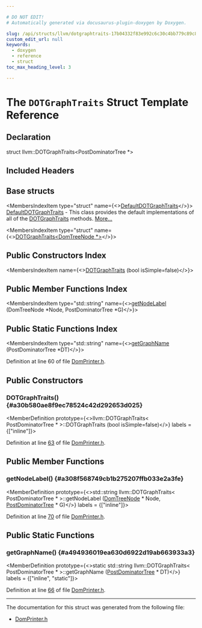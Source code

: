 ```yaml
---

# DO NOT EDIT!
# Automatically generated via docusaurus-plugin-doxygen by Doxygen.

slug: /api/structs/llvm/dotgraphtraits-17b04332f83e992c6c30c4bb779c89c8
custom_edit_url: null
keywords:
  - doxygen
  - reference
  - struct
toc_max_heading_level: 3

---
```





# The `DOTGraphTraits` Struct Template Reference

<DoxygenPage pluginConfig={pluginConfig}>



## Declaration

<CodeBlock>struct llvm::DOTGraphTraits&lt;PostDominatorTree &#42;&gt;</CodeBlock>

## Included Headers

<IncludesList>
<IncludesListItem
  filePath="llvm/Analysis/DomPrinter.h"
  permalink="/docs/api/files/include/include/llvm/include/llvm/analysis/domprinter-h"
  isLocal="true" />
</IncludesList>

## Base structs

<MembersIndex>

<MembersIndexItem
  type="struct"
  name={<><a href="/docs/api/structs/llvm/defaultdotgraphtraits">DefaultDOTGraphTraits</a></>}>
<a href="/docs/api/structs/llvm/defaultdotgraphtraits">DefaultDOTGraphTraits</a> - This class provides the default implementations of all of the <a href="/docs/api/structs/llvm/dotgraphtraits">DOTGraphTraits</a> methods. <a href="/docs/api/structs/llvm/defaultdotgraphtraits/#details">More...</a>
</MembersIndexItem>

<MembersIndexItem
  type="struct"
  name={<><a href="/docs/api/structs/llvm/dotgraphtraits-538e36c252d953ff6ef6fdd090230f28">DOTGraphTraits&lt;DomTreeNode &#42;&gt;</a></>}>
</MembersIndexItem>

</MembersIndex>

## Public Constructors Index

<MembersIndex>

<MembersIndexItem
  name={<><a href="#a30b580ae8f9ec78524c42d292653d025">DOTGraphTraits</a> (bool isSimple=false)</>}>
</MembersIndexItem>

</MembersIndex>

## Public Member Functions Index

<MembersIndex>

<MembersIndexItem
  type="std::string"
  name={<><a href="#a308f568749cb1b275207ffb033e2a3fe">getNodeLabel</a> (DomTreeNode &#42;Node, PostDominatorTree &#42;G)</>}>
</MembersIndexItem>

</MembersIndex>

## Public Static Functions Index

<MembersIndex>

<MembersIndexItem
  type="std::string"
  name={<><a href="#a494936019ea630d6922d19ab663933a3">getGraphName</a> (PostDominatorTree &#42;DT)</>}>
</MembersIndexItem>

</MembersIndex>


Definition at line 60 of file <a href="/docs/api/files/include/include/llvm/include/llvm/analysis/domprinter-h">DomPrinter.h</a>.

<SectionDefinition>

## Public Constructors

### DOTGraphTraits() {#a30b580ae8f9ec78524c42d292653d025}

<MemberDefinition
  prototype={<>llvm::DOTGraphTraits&lt; PostDominatorTree &#42; &gt;::DOTGraphTraits (bool isSimple=false)</>}
  labels = {["inline"]}>

Definition at line <a href="/docs/api/files/include/include/llvm/include/llvm/analysis/domprinter-h/#l00063">63</a> of file <a href="/docs/api/files/include/include/llvm/include/llvm/analysis/domprinter-h">DomPrinter.h</a>.
</MemberDefinition>

</SectionDefinition>

<SectionDefinition>

## Public Member Functions

### getNodeLabel() {#a308f568749cb1b275207ffb033e2a3fe}

<MemberDefinition
  prototype={<>std::string llvm::DOTGraphTraits&lt; PostDominatorTree &#42; &gt;::getNodeLabel (<a href="/docs/api/namespaces/llvm/#a58b9df85470fc4e2a8066ff6a62e5a34">DomTreeNode</a> &#42; Node, <a href="/docs/api/classes/llvm/postdominatortree">PostDominatorTree</a> &#42; G)</>}
  labels = {["inline"]}>

Definition at line <a href="/docs/api/files/include/include/llvm/include/llvm/analysis/domprinter-h/#l00070">70</a> of file <a href="/docs/api/files/include/include/llvm/include/llvm/analysis/domprinter-h">DomPrinter.h</a>.
</MemberDefinition>

</SectionDefinition>

<SectionDefinition>

## Public Static Functions

### getGraphName() {#a494936019ea630d6922d19ab663933a3}

<MemberDefinition
  prototype={<>static std::string llvm::DOTGraphTraits&lt; PostDominatorTree &#42; &gt;::getGraphName (<a href="/docs/api/classes/llvm/postdominatortree">PostDominatorTree</a> &#42; DT)</>}
  labels = {["inline", "static"]}>

Definition at line <a href="/docs/api/files/include/include/llvm/include/llvm/analysis/domprinter-h/#l00066">66</a> of file <a href="/docs/api/files/include/include/llvm/include/llvm/analysis/domprinter-h">DomPrinter.h</a>.
</MemberDefinition>

</SectionDefinition>

<hr/>

The documentation for this struct was generated from the following file:

<ul>
<li><a href="/docs/api/files/include/include/llvm/include/llvm/analysis/domprinter-h">DomPrinter.h</a></li>
</ul>

</DoxygenPage>
